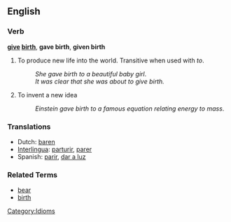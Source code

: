 ==English==
===Verb===
'''[[give]] [[birth]]''', '''gave birth''', '''given birth'''

# To produce new life into the world.  Transitive when used with ''to''.
#:''She gave birth to a beautiful baby girl''.
#:''It was clear that she was about to give birth.''
# To invent a new idea
#:''Einstein gave birth to a famous equation relating energy to mass''.
 
=== Translations ===
*Dutch: [[baren]]
*[[Interlingua]]: [[parturir]], [[parer]]
*Spanish: [[parir]], [[dar a luz]]

===Related Terms===
*[[bear]]
*[[birth]]

[[Category:Idioms]]